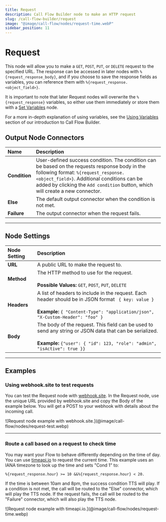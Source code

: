 ---
title: Request
description: Call Flow Builder node to make an HTTP request
slug: /call-flow-builder/request
image: "@image/call-flow/nodes/request-time.webP"
sidebar_position: 11
---


# Request

This node will allow you to make a `GET`, `POST`, `PUT`, or `DELETE` request to the specified URL.
The response can be accessed in later nodes with `%{request_response_body}`, and if you choose to save the response fields
as variables, you can reference them with `%{request_response.<object_field>}`.

It is important to note that later Request nodes will overwrite the `%{request_response}` variables,
so either use them immediately or store them with a [Set Variables](../set_variables/index.mdx) node.

For a more in-depth explanation of using variables, see the
[Using Variables](/docs/call-flow-builder/index.mdx#variables)
section of our introduction to Call Flow Builder.


## **Output Node Connectors**

| Name          | Description                                                                                                                                                                                                                                                           |
|:--------------|:----------------------------------------------------------------------------------------------------------------------------------------------------------------------------------------------------------------------------------------------------------------------|
| **Condition** | User-defined success condition. The condition can be based on the requests response body in the following format: `%{request_response.<object_field>}`. Additional conditions can be added by clicking the `Add condition` button, which will create a new connector. |
| **Else**      | The default output connector when the condition is not met.                                                                                                                                                                                                           |
| **Failure**   | The output connector when the request fails.                                                                                                                                                                                                                          |

---

## Node Settings

| Node Setting | Description                                                                                                                                                                                    |
|:-------------|:-----------------------------------------------------------------------------------------------------------------------------------------------------------------------------------------------|
| **URL**      | A public URL to make the request to.                                                                                                                                                           |
| **Method**   | The HTTP method to use for the request.<br /><br />**Possible Values:** `GET`, `POST`, `PUT`, `DELETE`                                                                                         |
| **Headers**  | A list of headers to include in the request. Each header should be in JSON format ` { key: value }`<br /><br />**Example:** `{ "Content-Type": "application/json", "X-Custom-Header": "foo" }` |
| **Body**     | The body of the request. This field can be used to send any string or JSON data that can be serialized.<br /><br />**Example:** `{"user": { "id": 123, "role": "admin", "isActive": true }}`   |

---

## **Examples**

### Using webhook.site to test requests

You can test the Request node with [webhook.site](https://webhook.site/#!/). 
In the Request node, use the unique URL provided by webhook.site and copy the Body of the example below. You will get a POST to your webhook with details about the incoming call.

<Frame caption="Request node example with webhook.site">
![Request node example with webhook.site.](@image/call-flow/nodes/request-test.webp)
</Frame>

---

### Route a call based on a request to check time

You may want your Flow to behave differently depending on the time of day. You can use [timeapi.io](https://timeapi.io) to request the current time. This example uses an IANA timezone to look up the time and sets "Cond 1" to:

`%{request_response.hour} >= 10 &&%{request_response.hour} < 20.`

If the time is between 10am and 8pm, the success condition TTS will play. If a condition is not met, the call will be routed to the "Else" connector, which
will play the TTS node. If the request fails, the call will be routed to the "Failure" connector, which will also play the TTS node.

<Frame caption="Request node example with timeapi.io">
![Request node example with timeapi.io.](@image/call-flow/nodes/request-time.webp)
</Frame>



